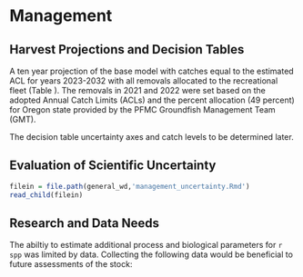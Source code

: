 # Management 

## Harvest Projections and Decision Tables

A ten year projection of the base model with catches equal to the estimated ACL for years 2023-2032 with all removals allocated to the recreational fleet (Table \ref{tab:projectionES}). The removals in 2021 and 2022 were set based on the adopted Annual Catch Limits (ACLs) and the percent allocation (49 percent) for Oregon state provided by the PFMC Groundfish Management Team (GMT). 

The decision table uncertainty axes and catch levels to be determined later.

## Evaluation of Scientific Uncertainty

```r
filein = file.path(general_wd,'management_uncertainty.Rmd')
read_child(filein)
```

## Research and Data Needs

The abiltiy to estimate additional process and biological parameters for `r spp` was limited by data.  Collecting the following data would be beneficial to future assessments of the stock:

\begin{itemize}

	\item Create list of items

\end{itemize}
